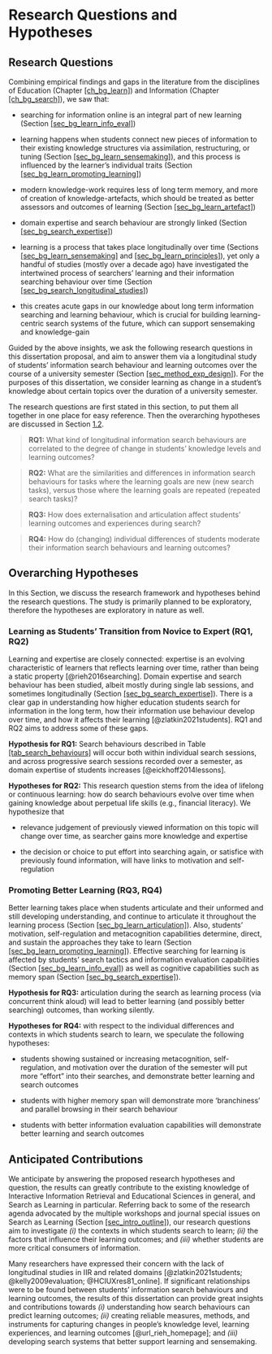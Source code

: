 # Research Questions and Hypotheses

## Research Questions {#sec_rq}

Combining empirical findings and gaps in the literature from the
disciplines of Education (Chapter
[\[ch_bg_learn\]](#ch_bg_learn){reference-type="ref"
reference="ch_bg_learn"}) and Information (Chapter
[\[ch_bg_search\]](#ch_bg_search){reference-type="ref"
reference="ch_bg_search"}), we saw that:

-   searching for information online is an integral part of new learning
    (Section
    [\[sec_bg_learn_info_eval\]](#sec_bg_learn_info_eval){reference-type="ref"
    reference="sec_bg_learn_info_eval"})

-   learning happens when students connect new pieces of information to
    their existing knowledge structures via assimilation, restructuring,
    or tuning (Section
    [\[sec_bg_learn_sensemaking\]](#sec_bg_learn_sensemaking){reference-type="ref"
    reference="sec_bg_learn_sensemaking"}), and this process is
    influenced by the learner's individual traits (Section
    [\[sec_bg_learn_promoting_learning\]](#sec_bg_learn_promoting_learning){reference-type="ref"
    reference="sec_bg_learn_promoting_learning"})

-   modern knowledge-work requires less of long term memory, and more of
    creation of knowledge-artefacts, which should be treated as better
    assessors and outcomes of learning (Section
    [\[sec_bg_learn_artefact\]](#sec_bg_learn_artefact){reference-type="ref"
    reference="sec_bg_learn_artefact"})

-   domain expertise and search behaviour are strongly linked (Section
    [\[sec_bg_search_expertise\]](#sec_bg_search_expertise){reference-type="ref"
    reference="sec_bg_search_expertise"})

-   learning is a process that takes place longitudinally over time
    (Sections
    [\[sec_bg_learn_sensemaking\]](#sec_bg_learn_sensemaking){reference-type="ref"
    reference="sec_bg_learn_sensemaking"} and
    [\[sec_bg_learn_principles\]](#sec_bg_learn_principles){reference-type="ref"
    reference="sec_bg_learn_principles"}), yet only a handful of studies
    (mostly over a decade ago) have investigated the intertwined process
    of searchers' learning and their information searching behaviour
    over time (Section
    [\[sec_bg_search_longitudinal_studies\]](#sec_bg_search_longitudinal_studies){reference-type="ref"
    reference="sec_bg_search_longitudinal_studies"})

-   this creates acute gaps in our knowledge about long term information
    searching and learning behaviour, which is crucial for building
    learning-centric search systems of the future, which can support
    sensemaking and knowledge-gain

Guided by the above insights, we ask the following research questions in
this dissertation proposal, and aim to answer them via a longitudinal
study of students' information search behaviour and learning outcomes
over the course of a university semester (Section
[\[sec_method_exp_design\]](#sec_method_exp_design){reference-type="ref"
reference="sec_method_exp_design"}). For the purposes of this
dissertation, we consider learning as change in a student's knowledge
about certain topics over the duration of a university semester.

The research questions are first stated in this section, to put them all
together in one place for easy reference. Then the overarching
hypotheses are discussed in Section
[1.2](#sec_rq_hypotheses){reference-type="ref"
reference="sec_rq_hypotheses"}.

> **RQ1:** What kind of longitudinal information search behaviours are
> correlated to the degree of change in students' knowledge levels and
> learning outcomes?

> **RQ2:** What are the similarities and differences in information
> search behaviours for tasks where the learning goals are new (new
> search tasks), versus those where the learning goals are repeated
> (repeated search tasks)?

> **RQ3:** How does externalisation and articulation affect students'
> learning outcomes and experiences during search?

> **RQ4:** How do (changing) individual differences of students moderate
> their information search behaviours and learning outcomes?

## Overarching Hypotheses {#sec_rq_hypotheses}

In this Section, we discuss the research framework and hypotheses behind
the research questions. The study is primarily planned to be
exploratory, therefore the hypotheses are exploratory in nature as well.

### Learning as Students' Transition from Novice to Expert (RQ1, RQ2) {#sec_framework_rq1_rq2}

Learning and expertise are closely connected: expertise is an evolving
characteristic of learners that reflects learning over time, rather than
being a static property [@rieh2016searching]. Domain expertise and
search behaviour has been studied, albeit mostly during single lab
sessions, and sometimes longitudinally (Section
[\[sec_bg_search_expertise\]](#sec_bg_search_expertise){reference-type="ref"
reference="sec_bg_search_expertise"}). There is a clear gap in
understanding how higher education students search for information in
the long term, how their information use behaviour develop over time,
and how it affects their learning [@zlatkin2021students]. RQ1 and RQ2
aims to address some of these gaps.

**Hypothesis for RQ1:** Search behaviours described in Table
[\[tab_search_behaviours\]](#tab_search_behaviours){reference-type="ref"
reference="tab_search_behaviours"} will occur both within individual
search sessions, and across progressive search sessions recorded over a
semester, as domain expertise of students increases
[@eickhoff2014lessons].

**Hypotheses for RQ2:** This research question stems from the idea of
lifelong or continuous learning: how do search behaviours evolve over
time when gaining knowledge about perpetual life skills (e.g., financial
literacy). We hypothesize that

-   relevance judgement of previously viewed information on this topic
    will change over time, as searcher gains more knowledge and
    expertise

-   the decision or choice to put effort into searching again, or
    satisfice with previously found information, will have links to
    motivation and self-regulation

### Promoting Better Learning (RQ3, RQ4) {#sec_framework_rq3_rq4}

Better learning takes place when students articulate and their unformed
and still developing understanding, and continue to articulate it
throughout the learning process (Section
[\[sec_bg_learn_articulation\]](#sec_bg_learn_articulation){reference-type="ref"
reference="sec_bg_learn_articulation"}). Also, students' motivation,
self-regulation and metacognition capabilities determine, direct, and
sustain the approaches they take to learn (Section
[\[sec_bg_learn_promoting_learning\]](#sec_bg_learn_promoting_learning){reference-type="ref"
reference="sec_bg_learn_promoting_learning"}). Effective searching for
learning is affected by students' search tactics and information
evaluation capabilities (Section
[\[sec_bg_learn_info_eval\]](#sec_bg_learn_info_eval){reference-type="ref"
reference="sec_bg_learn_info_eval"}) as well as cognitive capabilities
such as memory span (Section
[\[sec_bg_search_expertise\]](#sec_bg_search_expertise){reference-type="ref"
reference="sec_bg_search_expertise"}).

**Hypothesis for RQ3:** articulation during the search as learning
process (via concurrent think aloud) will lead to better learning (and
possibly better searching) outcomes, than working silently.

**Hypotheses for RQ4:** with respect to the individual differences and
contexts in which students search to learn, we speculate the following
hypotheses:

-   students showing sustained or increasing metacognition,
    self-regulation, and motivation over the duration of the semester
    will put more "effort" into their searches, and demonstrate better
    learning and search outcomes

-   students with higher memory span will demonstrate more 'branchiness'
    and parallel browsing in their search behaviour

-   students with better information evaluation capabilities will
    demonstrate better learning and search outcomes

## Anticipated Contributions {#sec_rq_diss_contributions}

We anticipate by answering the proposed research hypotheses and
question, the results can greatly contribute to the existing knowledge
of Interactive Information Retrieval and Educational Sciences in
general, and Search as Learning in particular. Referring back to some of
the research agenda advocated by the multiple workshops and journal
special issues on Search as Learning (Section
[\[sec_intro_outline\]](#sec_intro_outline){reference-type="ref"
reference="sec_intro_outline"}), our research questions aim to
investigate *(i)* the contexts in which students search to learn; *(ii)*
the factors that influence their learning outcomes; and *(iii)* whether
students are more critical consumers of information.

Many researchers have expressed their concern with the lack of
longitudinal studies in IIR and related domains
[@zlatkin2021students; @kelly2009evaluation; @HCIUXres81_online]. If
significant relationships were to be found between students' information
search behaviours and learning outcomes, the results of this
dissertation can provide great insights and contributions towards *(i)*
understanding how search behaviours can predict learning outcomes;
*(ii)* creating reliable measures, methods, and instruments for
capturing changes in people's knowledge level, learning experiences, and
learning outcomes [@url_rieh_homepage]; and *(iii)* developing search
systems that better support learning and sensemaking.
